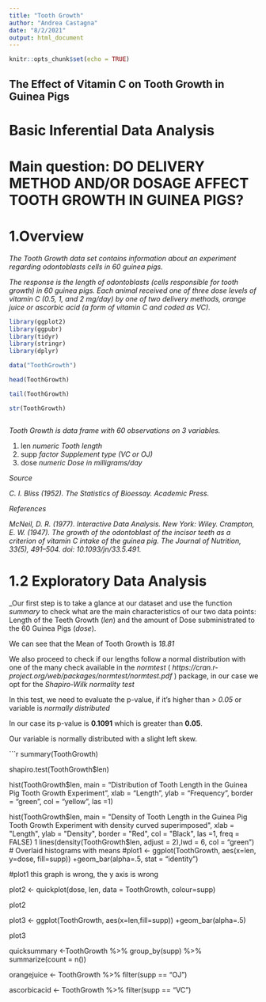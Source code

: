 ---
title: "Tooth Growth"
author: "Andrea Castagna"
date: "8/2/2021"
output: html_document
---

```{r setup, include=FALSE}
knitr::opts_chunk$set(echo = TRUE)
```

## The Effect of Vitamin C on Tooth Growth in Guinea Pigs

# Basic Inferential Data Analysis

# Main question: DO DELIVERY METHOD AND/OR DOSAGE AFFECT TOOTH GROWTH IN GUINEA PIGS?

# 1.Overview 

_The Tooth Growth data set contains information about an experiment regarding odontoblasts cells in 60 guinea pigs._

_The response is the length of odontoblasts (cells responsible for tooth growth) in 60 guinea pigs._
_Each animal received one of three dose levels of vitamin C (0.5, 1, and 2 mg/day)_
_by one of two delivery methods, orange juice or ascorbic acid (a form of vitamin C and coded as VC)._


```{r Loading the Dataset & Packets}

library(ggplot2)
library(ggpubr)
library(tidyr)
library(stringr)
library(dplyr)

data("ToothGrowth")

head(ToothGrowth)

tail(ToothGrowth)

str(ToothGrowth)



```

_Tooth Growth is  data frame with 60 observations on 3 variables._

 1. len  _numeric_	 *Tooth length*
 2. supp _factor_	   *Supplement type (VC or OJ)*
 3. dose _numeric_	 *Dose in milligrams/day*

_Source_

_C. I. Bliss (1952). The Statistics of Bioessay. Academic Press._

_References_

_McNeil, D. R. (1977). Interactive Data Analysis. New York: Wiley._
_Crampton, E. W. (1947). The growth of the odontoblast of the incisor teeth as a criterion of vitamin C intake of the guinea pig. The Journal of Nutrition, 33(5), 491–504. doi: 10.1093/jn/33.5.491._

# 1.2 Exploratory Data Analysis 

_Our first step is to take a glance at our dataset and use the function *summary* to check what are the main characteristics of our two data points: Length of the Teeth Growth (*len*) and the amount of Dose subministrated to the 60 Guinea Pigs (*dose*).

We can see that the Mean of Tooth Growth is *18.81*

We also proceed to check if our lengths follow a normal distribution with one of the many check available in the *normtest* ( _https://cran.r-project.org/web/packages/normtest/normtest.pdf_ ) package, in our case we opt for the _*Shapiro-Wilk normality test*_

In this test, we need to evaluate the p-value, if it's higher than *> 0.05* or variable is *normally distributed*

In our case its p-value is **0.1091** which is greater than **0.05**.

Our variable is normally distributed with a slight left skew.

```{r Initial Graphics and Distribution}

summary(ToothGrowth)

shapiro.test(ToothGrowth$len)

hist(ToothGrowth$len, main = "Distribution of Tooth Length in the Guinea Pig Tooth Growth Experiment", xlab = "Length", ylab = "Frequency", border = "green", col = "yellow", las =1)

hist(ToothGrowth$len, main = "Density of Tooth Length in the Guinea Pig Tooth Growth Experiment with density curved superimposed", xlab = "Length", ylab = "Density", border = "Red", col = "Black", las =1, freq = FALSE)
1
lines(density(ToothGrowth$len, adjust = 2),lwd = 6, col = "green")
# Overlaid histograms with means
#plot1 <- ggplot(ToothGrowth, aes(x=len, y=dose, fill=supp)) +geom_bar(alpha=.5, stat = "identity")

#plot1 this graph is wrong, the y axis is wrong

plot2 <- quickplot(dose, len, data = ToothGrowth, colour=supp)

plot2

plot3 <- ggplot(ToothGrowth, aes(x=len,fill=supp)) +geom_bar(alpha=.5)

plot3

quicksummary <-ToothGrowth %>% group_by(supp) %>% summarize(count = n())

orangejuice <- ToothGrowth %>% filter(supp == "OJ")

ascorbicacid <- ToothGrowth %>% filter(supp == "VC")





